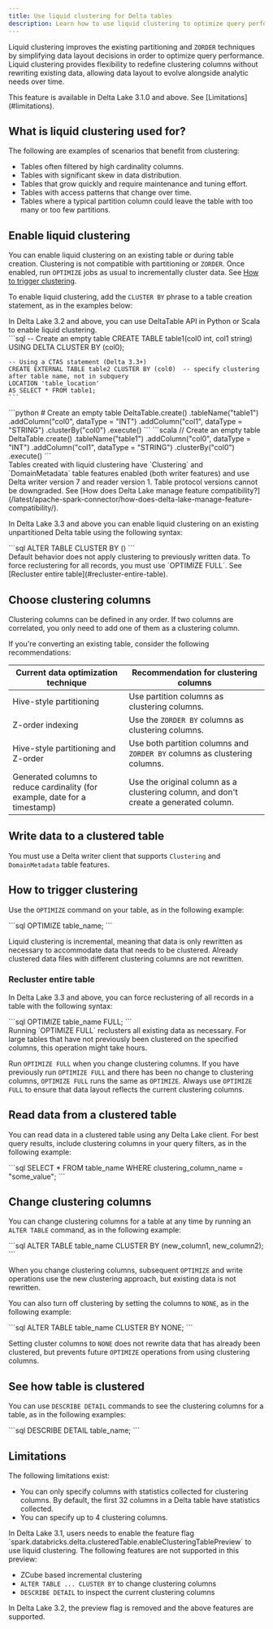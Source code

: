 ```yaml
---
title: Use liquid clustering for Delta tables
description: Learn how to use liquid clustering to optimize query performance in Delta Lake tables
---
```



Liquid clustering improves the existing partitioning and `ZORDER` techniques by simplifying data layout decisions in order to optimize query performance. Liquid clustering provides flexibility to redefine clustering columns without rewriting existing data, allowing data layout to evolve alongside analytic needs over time.

<Aside type="note">
  This feature is available in Delta Lake 3.1.0 and above. See
  [Limitations](#limitations).
</Aside>

## What is liquid clustering used for?

The following are examples of scenarios that benefit from clustering:

- Tables often filtered by high cardinality columns.
- Tables with significant skew in data distribution.
- Tables that grow quickly and require maintenance and tuning effort.
- Tables with access patterns that change over time.
- Tables where a typical partition column could leave the table with too many or too few partitions.

## Enable liquid clustering

You can enable liquid clustering on an existing table or during table creation. Clustering is not compatible with partitioning or `ZORDER`. Once enabled, run `OPTIMIZE` jobs as usual to incrementally cluster data. See [How to trigger clustering](#how-to-trigger-clustering).

To enable liquid clustering, add the `CLUSTER BY` phrase to a table creation statement, as in the examples below:

<Aside type="note">
  In Delta Lake 3.2 and above, you can use DeltaTable API in Python or Scala to
  enable liquid clustering.
</Aside>

<Tabs>
  <TabItem label="SQL">
    ```sql
    -- Create an empty table
    CREATE TABLE table1(col0 int, col1 string) USING DELTA CLUSTER BY (col0);

    -- Using a CTAS statement (Delta 3.3+)
    CREATE EXTERNAL TABLE table2 CLUSTER BY (col0)  -- specify clustering after table name, not in subquery
    LOCATION 'table_location'
    AS SELECT * FROM table1;
    ```

  </TabItem>

<TabItem label="Python">
  ```python # Create an empty table DeltaTable.create() .tableName("table1")
  .addColumn("col0", dataType = "INT") .addColumn("col1", dataType = "STRING")
  .clusterBy("col0") .execute() ```
</TabItem>

  <TabItem label="Scala">
    ```scala
    // Create an empty table
    DeltaTable.create()
      .tableName("table1")
      .addColumn("col0", dataType = "INT")
      .addColumn("col1", dataType = "STRING")
      .clusterBy("col0")
      .execute()
    ```
  </TabItem>
</Tabs>

<Aside type="caution" title="Warning">
  Tables created with liquid clustering have `Clustering` and `DomainMetadata`
  table features enabled (both writer features) and use Delta writer version 7
  and reader version 1. Table protocol versions cannot be downgraded. See [How
  does Delta Lake manage feature
  compatibility?](/latest/apache-spark-connector/how-does-delta-lake-manage-feature-compatibility/).
</Aside>

In Delta Lake 3.3 and above you can enable liquid clustering on an existing unpartitioned Delta table using the following syntax:

<Tabs>
  <TabItem label="SQL">
    ```sql
    ALTER TABLE <table_name>
    CLUSTER BY (<clustering_columns>)
    ```
  </TabItem>
</Tabs>

<Aside type="caution" title="Important">
  Default behavior does not apply clustering to previously written data. To
  force reclustering for all records, you must use `OPTIMIZE FULL`. See
  [Recluster entire table](#recluster-entire-table).
</Aside>

## Choose clustering columns

Clustering columns can be defined in any order. If two columns are correlated, you only need to add one of them as a clustering column.

If you're converting an existing table, consider the following recommendations:

| Current data optimization technique                                         | Recommendation for clustering columns                                                |
| --------------------------------------------------------------------------- | ------------------------------------------------------------------------------------ |
| Hive-style partitioning                                                     | Use partition columns as clustering columns.                                         |
| Z-order indexing                                                            | Use the `ZORDER BY` columns as clustering columns.                                   |
| Hive-style partitioning and Z-order                                         | Use both partition columns and `ZORDER BY` columns as clustering columns.            |
| Generated columns to reduce cardinality (for example, date for a timestamp) | Use the original column as a clustering column, and don't create a generated column. |

## Write data to a clustered table

You must use a Delta writer client that supports `Clustering` and `DomainMetadata` table features.

## How to trigger clustering

Use the `OPTIMIZE` command on your table, as in the following example:

<Tabs>
  <TabItem label="SQL">```sql OPTIMIZE table_name; ```</TabItem>
</Tabs>

Liquid clustering is incremental, meaning that data is only rewritten as necessary to accommodate data that needs to be clustered. Already clustered data files with different clustering columns are not rewritten.

### Recluster entire table

In Delta Lake 3.3 and above, you can force reclustering of all records in a table with the following syntax:

<Tabs>
  <TabItem label="SQL">```sql OPTIMIZE table_name FULL; ```</TabItem>
</Tabs>

<Aside type="caution" title="Important">
  Running `OPTIMIZE FULL` reclusters all existing data as necessary. For large
  tables that have not previously been clustered on the specified columns, this
  operation might take hours.
</Aside>

Run `OPTIMIZE FULL` when you change clustering columns. If you have previously run `OPTIMIZE FULL` and there has been no change to clustering columns, `OPTIMIZE FULL` runs the same as `OPTIMIZE`. Always use `OPTIMIZE FULL` to ensure that data layout reflects the current clustering columns.

## Read data from a clustered table

You can read data in a clustered table using any Delta Lake client. For best query results, include clustering columns in your query filters, as in the following example:

<Tabs>
  <TabItem label="SQL">
    ```sql SELECT * FROM table_name WHERE clustering_column_name = "some_value";
    ```
  </TabItem>
</Tabs>

## Change clustering columns

You can change clustering columns for a table at any time by running an `ALTER TABLE` command, as in the following example:

<Tabs>
  <TabItem label="SQL">
    ```sql ALTER TABLE table_name CLUSTER BY (new_column1, new_column2); ```
  </TabItem>
</Tabs>

When you change clustering columns, subsequent `OPTIMIZE` and write operations use the new clustering approach, but existing data is not rewritten.

You can also turn off clustering by setting the columns to `NONE`, as in the following example:

<Tabs>
  <TabItem label="SQL">
    ```sql ALTER TABLE table_name CLUSTER BY NONE; ```
  </TabItem>
</Tabs>

Setting cluster columns to `NONE` does not rewrite data that has already been clustered, but prevents future `OPTIMIZE` operations from using clustering columns.

## See how table is clustered

You can use `DESCRIBE DETAIL` commands to see the clustering columns for a table, as in the following examples:

<Tabs>
  <TabItem label="SQL">```sql DESCRIBE DETAIL table_name; ```</TabItem>
</Tabs>

## Limitations

The following limitations exist:

- You can only specify columns with statistics collected for clustering columns. By default, the first 32 columns in a Delta table have statistics collected.
- You can specify up to 4 clustering columns.

<Aside type="caution" title="Important">
In Delta Lake 3.1, users needs to enable the feature flag `spark.databricks.delta.clusteredTable.enableClusteringTablePreview` to use liquid clustering. The following features are not supported in this preview:

- ZCube based incremental clustering
- `ALTER TABLE ... CLUSTER BY` to change clustering columns
- `DESCRIBE DETAIL` to inspect the current clustering columns

In Delta Lake 3.2, the preview flag is removed and the above features are supported.

</Aside>
